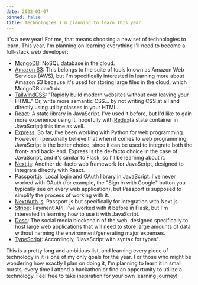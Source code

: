 ---
date: 2022-01-07
pinned: false
title: Technologies I'm planning to learn this year.
---

It's a new year! For me, that means choosing a new set of technologies to learn. This year, I'm planning on learning everything I'll need to become a full-stack web developer:

-   [MongoDB](https://www.mongodb.com/): NoSQL database in the cloud.
-   [Amazon S3](https://aws.amazon.com/s3/): This belongs to the suite of tools known as Amazon Web Services (AWS), but I'm specifically interested in learning more about Amazon S3 because it's used for storing large files in the cloud, which MongoDB can't do.
-   [TailwindCSS](https://tailwindcss.com): "Rapidly build modern websites without ever leaving your HTML." Or, write more semantic CSS... by not writing CSS at all and directly using utility classes in your HTML.
-   [React](https://reactjs.org/): A state library in JavaScript. I've used it before, but I'd like to gain more experience using it, hopefully with [Redux](https://redux.js.org/)(a state container in JavaScript) this time as well.
-   [Express](https://expressjs.com/): So far, I've been working with Python for web programming. However, I personally believe that when it comes to web programming, JavaScript is the better choice, since it can be used to integrate both the front- and back- end. Express is the de-facto choice in the case of JavaScript, and it's similar to Flask, so I'll be learning about it.
-   [Next.js](https://nextjs.org/): Another de-facto web framework for JavaScript, designed to integrate directly with React.
-   [Passport.js](https://www.passportjs.org/): Local login and OAuth library in JavaScript. I've never worked with OAuth (for example, the "Sign in with Google" button you typically see on every web application), but Passport is supposed to simplify the process of working with it.
-   [NextAuth.js](https://next-auth.js.org/): Passport.js but specifically for integration with Next.js.
-   [Stripe](https://stripe.com/): Payment API. I've worked with it before in Flask, but I'm interested in learning how to use it with JavaScript.
-   [Deso](https://www.deso.org/): The social media blockchain of the web, designed specifically to host large web applications that will need to store large amounts of data without harming the environment/generating major expenses.
-   [TypeScript](https://www.typescriptlang.org/): Accordingly, "JavaScript with syntax for types".

This is a pretty long and ambitious list, and learning every piece of technology in it is one of my only goals for the year. For those who might be wondering how exactly I plan on doing it, I'm planning to learn it in small bursts, every time I attend a hackathon or find an opportunity to utilize a technology. Feel free to take inspiration for your own learning journey!
